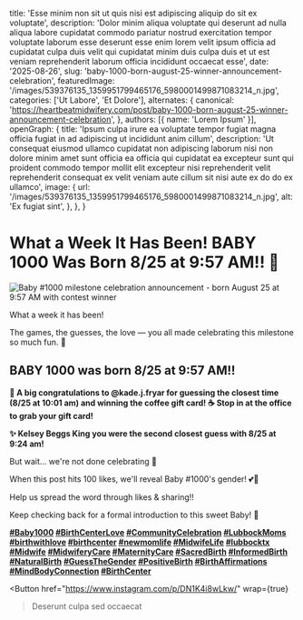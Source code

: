 
  title: 'Esse minim non sit ut quis nisi est adipiscing aliquip do sit ex voluptate',
  description: 'Dolor minim aliqua voluptate qui deserunt ad nulla aliqua labore cupidatat commodo pariatur nostrud exercitation tempor voluptate laborum esse deserunt esse enim lorem velit ipsum officia ad cupidatat culpa duis velit qui cupidatat minim duis culpa duis et ut est veniam reprehenderit laborum officia incididunt occaecat esse',
  date: '2025-08-26',
  slug: 'baby-1000-born-august-25-winner-announcement-celebration',
  featuredImage: '/images/539376135_1359951799465176_5980001499871083214_n.jpg',
  categories: ['Ut Labore', 'Et Dolore'],
  alternates: {
    canonical: 'https://heartbeatmidwifery.com/post/baby-1000-born-august-25-winner-announcement-celebration',
  },
  authors: [{ name: 'Lorem Ipsum' }],
  openGraph: {
    title: 'Ipsum culpa irure ea voluptate tempor fugiat magna officia fugiat in ad adipiscing ut incididunt anim cillum',
    description: 'Ut consequat eiusmod ullamco cupidatat non adipiscing laborum nisi non dolore minim amet sunt officia ea officia qui cupidatat ea excepteur sunt qui proident commodo tempor mollit elit excepteur nisi reprehenderit velit reprehenderit consequat ex velit veniam aute cillum sit nisi aute ex do do ex ullamco',
    image: {
      url: '/images/539376135_1359951799465176_5980001499871083214_n.jpg',
      alt: 'Ex fugiat sint',
    },
  },
}

# What a Week It Has Been! BABY 1000 Was Born 8/25 at 9:57 AM!! 🎉

<Image
  src="/images/539376135_1359951799465176_5980001499871083214_n.jpg"
  size="large"
  wrap={true}
  alt="Baby #1000 milestone celebration announcement - born August 25 at 9:57 AM with contest winner"
/>

What a week it has been!

The games, the guesses, the love — you all made celebrating this milestone so much fun. 🤍

## BABY 1000 was born 8/25 at 9:57 AM!!

**🎉 A big congratulations to @kade.j.fryar for guessing the closest time (8/25 at 10:01 am) and winning the coffee gift card! ☕ Stop in at the office to grab your gift card!**

**✨ Kelsey Beggs King you were the second closest guess with 8/25 at 9:24 am!**

But wait… we're not done celebrating 👀

When this post hits 100 likes, we'll reveal Baby #1000's gender! 💕💙

Help us spread the word through likes & sharing!!

Keep checking back for a formal introduction to this sweet Baby! 🤍

**[#Baby1000](https://www.instagram.com/explore/tags/baby1000/) [#BirthCenterLove](https://www.instagram.com/explore/tags/birthcenterlove/) [#CommunityCelebration](https://www.instagram.com/explore/tags/communitycelebration/) [#LubbockMoms](https://www.instagram.com/explore/tags/lubbockmoms/) [#birthwithlove](https://www.instagram.com/explore/tags/birthwithlove/) [#birthcenter](https://www.instagram.com/explore/tags/birthcenter/) [#newmomlife](https://www.instagram.com/explore/tags/newmomlife/) [#MidwifeLife](https://www.instagram.com/explore/tags/midwifelife/) [#lubbocktx](https://www.instagram.com/explore/tags/lubbocktx/) [#Midwife](https://www.instagram.com/explore/tags/midwife/) [#MidwiferyCare](https://www.instagram.com/explore/tags/midwiferycare/) [#MaternityCare](https://www.instagram.com/explore/tags/maternitycare/) [#SacredBirth](https://www.instagram.com/explore/tags/sacredbirth/) [#InformedBirth](https://www.instagram.com/explore/tags/informedbirth/) [#NaturalBirth](https://www.instagram.com/explore/tags/naturalbirth/) [#GuessTheGender](https://www.instagram.com/explore/tags/guessthegender/) [#PositiveBirth](https://www.instagram.com/explore/tags/positivebirth/) [#BirthAffirmations](https://www.instagram.com/explore/tags/birthaffirmations/) [#MindBodyConnection](https://www.instagram.com/explore/tags/mindbodyconnection/) [#BirthCenter](https://www.instagram.com/explore/tags/birthcenter/)**

<Button
  href="https://www.instagram.com/p/DN1K4i8wLkw/"
  wrap={true}
>Deserunt culpa sed occaecat</Button>
